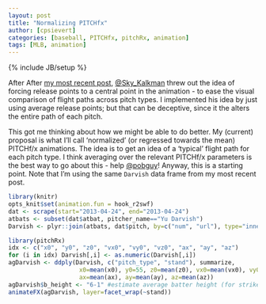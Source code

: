 ```yaml
---
layout: post
title: "Normalizing PITCHfx"
author: [cpsievert]
categories: [baseball, PITCHfx, pitchRx, animation]
tags: [MLB, animation]
---
```

{% include JB/setup %}

After After [my most recent post](http://cpsievert.github.io/2013/05/yu-darvishs-deception-factor/),
[@Sky_Kalkman](http://twitter.com/Sky_Kalkman) threw out the idea of forcing release points to a
central point in the animation - to ease the visual comparison of flight paths across pitch types.
I implemented his idea by just using average release points; but that can be deceptive, since it
the alters the entire path of each pitch.

This got me thinking about how we might be able to do better. My (current) proposal is what I'll
call 'normalized' (or regressed towards the mean) PITCHf/x animations. The idea is to get an idea
of a 'typical' flight path for each pitch type. I think averaging over the relevant PITCHf/x
parameters is the best way to go about this - help [@pobguy](http://twitter.com/pobguy)! Anyway,
this is a starting point. Note that I'm using the same `Darvish` data frame from my most recent
post.

```r
library(knitr)
opts_knit$set(animation.fun = hook_r2swf)
dat <- scrape(start="2013-04-24", end="2013-04-24")
atbats <- subset(dat$atbat, pitcher_name=="Yu Darvish")
Darvish <- plyr::join(atbats, dat$pitch, by=c("num", "url"), type="inner")
```

```r
library(pitchRx)
idx <- c("x0", "y0", "z0", "vx0", "vy0", "vz0", "ax", "ay", "az")
for (i in idx) Darvish[,i] <- as.numeric(Darvish[,i])
agDarvish <- ddply(Darvish, c("pitch_type", "stand"), summarize,
                    x0=mean(x0), y0=55, z0=mean(z0), vx0=mean(vx0), vy0=mean(vy0), vz0=mean(vz0),
                    ax=mean(ax), ay=mean(ay), az=mean(az))
agDarvish$b_height <- "6-1" #estimate average batter height (for strikezones)
animateFX(agDarvish, layer=facet_wrap(~stand))
```
